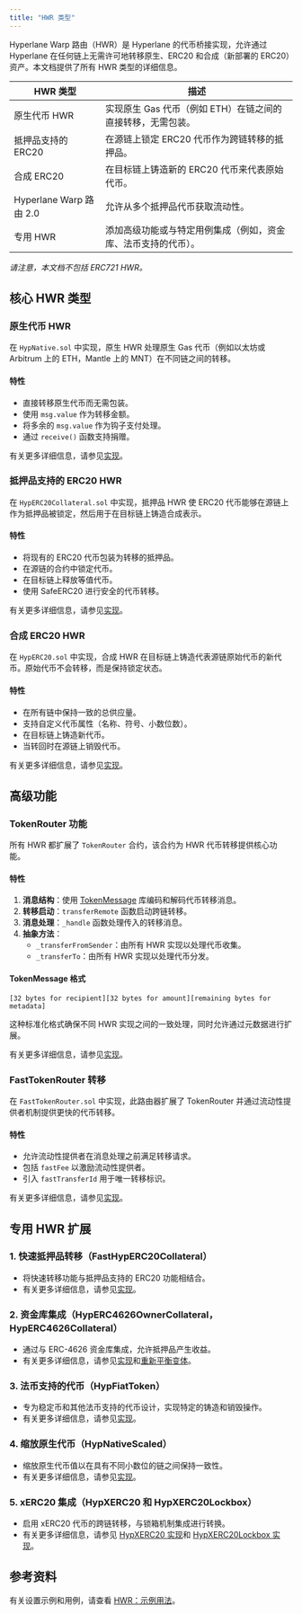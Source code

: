 ```yaml
---
title: "HWR 类型"
---
```


Hyperlane Warp 路由（HWR）是 Hyperlane 的代币桥接实现，允许通过 Hyperlane 在任何链上无需许可地转移原生、ERC20 和合成（新部署的 ERC20）资产。本文档提供了所有 HWR 类型的详细信息。

| **HWR 类型**             | **描述**                                                                                  |
| ------------------------- | ------------------------------------------------------------------------------------------------ |
| 原生代币 HWR          | 实现原生 Gas 代币（例如 ETH）在链之间的直接转移，无需包装。        |
| 抵押品支持的 ERC20   | 在源链上锁定 ERC20 代币作为跨链转移的抵押品。                  |
| 合成 ERC20           | 在目标链上铸造新的 ERC20 代币来代表原始代币。                |
| Hyperlane Warp 路由 2.0 | 允许从多个抵押品代币获取流动性。                                  |
| 专用 HWR           | 添加高级功能或与特定用例集成（例如，资金库、法币支持的代币）。 |

_请注意，本文档不包括 ERC721 HWR。_

## 核心 HWR 类型

### 原生代币 HWR

在 `HypNative.sol` 中实现，原生 HWR 处理原生 Gas 代币（例如以太坊或 Arbitrum 上的 ETH，Mantle 上的 MNT）在不同链之间的转移。

#### 特性

- 直接转移原生代币而无需包装。
- 使用 `msg.value` 作为转移金额。
- 将多余的 `msg.value` 作为钩子支付处理。
- 通过 `receive()` 函数支持捐赠。

有关更多详细信息，请参见[实现](https://github.com/hyperlane-xyz/hyperlane-monorepo/blob/main/solidity/contracts/token/HypNative.sol)。

### 抵押品支持的 ERC20 HWR

在 `HypERC20Collateral.sol` 中实现，抵押品 HWR 使 ERC20 代币能够在源链上作为抵押品被锁定，然后用于在目标链上铸造合成表示。

#### 特性

- 将现有的 ERC20 代币包装为转移的抵押品。
- 在源链的合约中锁定代币。
- 在目标链上释放等值代币。
- 使用 SafeERC20 进行安全的代币转移。

有关更多详细信息，请参见[实现](https://github.com/hyperlane-xyz/hyperlane-monorepo/blob/main/solidity/contracts/token/HypERC20Collateral.sol)。

### 合成 ERC20 HWR

在 `HypERC20.sol` 中实现，合成 HWR 在目标链上铸造代表源链原始代币的新代币。原始代币不会转移，而是保持锁定状态。

#### 特性

- 在所有链中保持一致的总供应量。
- 支持自定义代币属性（名称、符号、小数位数）。
- 在目标链上铸造新代币。
- 当转回时在源链上销毁代币。

有关更多详细信息，请参见[实现](https://github.com/hyperlane-xyz/hyperlane-monorepo/blob/main/solidity/contracts/token/HypERC20.sol)。

## 高级功能

### TokenRouter 功能

所有 HWR 都扩展了 `TokenRouter` 合约，该合约为 HWR 代币转移提供核心功能。

#### 特性

1. **消息结构**：使用 [TokenMessage](https://github.com/hyperlane-xyz/hyperlane-monorepo/blob/main/solidity/contracts/token/libs/TokenMessage.sol) 库编码和解码代币转移消息。
2. **转移启动**：`transferRemote` 函数启动跨链转移。
3. **消息处理**：`_handle` 函数处理传入的转移消息。
4. **抽象方法**：
   - `_transferFromSender`：由所有 HWR 实现以处理代币收集。
   - `_transferTo`：由所有 HWR 实现以处理代币分发。

#### TokenMessage 格式

```solidity
[32 bytes for recipient][32 bytes for amount][remaining bytes for metadata]
```

这种标准化格式确保不同 HWR 实现之间的一致处理，同时允许通过元数据进行扩展。

有关更多详细信息，请参见[实现](https://github.com/hyperlane-xyz/hyperlane-monorepo/blob/main/solidity/contracts/token/libs/TokenRouter.sol)。

### FastTokenRouter 转移

在 `FastTokenRouter.sol` 中实现，此路由器扩展了 TokenRouter 并通过流动性提供者机制提供更快的代币转移。

#### 特性

- 允许流动性提供者在消息处理之前满足转移请求。
- 包括 `fastFee` 以激励流动性提供者。
- 引入 `fastTransferId` 用于唯一转移标识。

有关更多详细信息，请参见[实现](https://github.com/hyperlane-xyz/hyperlane-monorepo/blob/main/solidity/contracts/token/libs/FastTokenRouter.sol)。

## 专用 HWR 扩展

### 1. 快速抵押品转移（FastHypERC20Collateral）

- 将快速转移功能与抵押品支持的 ERC20 功能相结合。
- 有关更多详细信息，请参见[实现](https://github.com/hyperlane-xyz/hyperlane-monorepo/blob/main/solidity/contracts/token/extensions/FastHypERC20Collateral.sol)。

### 2. 资金库集成（HypERC4626OwnerCollateral，HypERC4626Collateral）

- 通过与 ERC-4626 资金库集成，允许抵押品产生收益。
- 有关更多详细信息，请参见[实现](https://github.com/hyperlane-xyz/hyperlane-monorepo/blob/main/solidity/contracts/token/extensions/HypERC4626OwnerCollateral.sol)和[重新平衡变体](https://github.com/hyperlane-xyz/hyperlane-monorepo/blob/main/solidity/contracts/token/extensions/HypERC4626Collateral.sol)。

### 3. 法币支持的代币（HypFiatToken）

- 专为稳定币和其他法币支持的代币设计，实现特定的铸造和销毁操作。
- 有关更多详细信息，请参见[实现](https://github.com/hyperlane-xyz/hyperlane-monorepo/blob/main/solidity/contracts/token/extensions/HypFiatToken.sol)。

### 4. 缩放原生代币（HypNativeScaled）

- 缩放原生代币值以在具有不同小数位的链之间保持一致性。
- 有关更多详细信息，请参见[实现](https://github.com/hyperlane-xyz/hyperlane-monorepo/blob/main/solidity/contracts/token/extensions/HypNativeScaled.sol)。

### 5. xERC20 集成（HypXERC20 和 HypXERC20Lockbox）

- 启用 xERC20 代币的跨链转移，与锁箱机制集成进行转换。
- 有关更多详细信息，请参见 [HypXERC20 实现](https://github.com/hyperlane-xyz/hyperlane-monorepo/blob/main/solidity/contracts/token/extensions/HypXERC20.sol)和 [HypXERC20Lockbox 实现](https://github.com/hyperlane-xyz/hyperlane-monorepo/blob/main/solidity/contracts/token/extensions/HypXERC20Lockbox.sol)。

## 参考资料

有关设置示例和用例，请查看 [HWR：示例用法](./example-usage)。